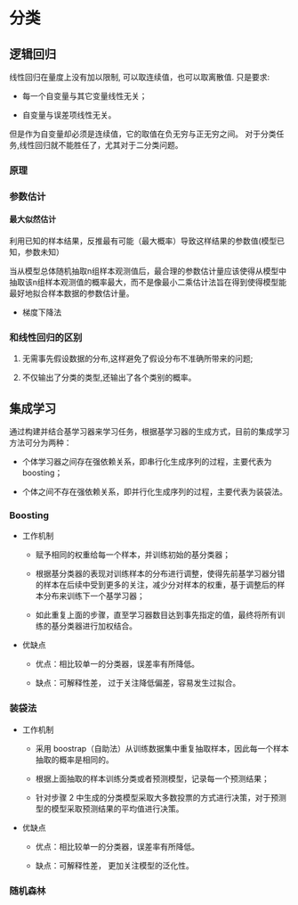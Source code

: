 # 分类 {#classification}

## 逻辑回归

线性回归在量度上没有加以限制, 可以取连续值，也可以取离散值. 只是要求: 

  - 每一个自变量与其它变量线性无关；

  - 自变量与误差项线性无关。

但是作为自变量却必须是连续值，它的取值在负无穷与正无穷之间。 对于分类任务,线性回归就不能胜任了，尤其对于二分类问题。

### 原理

### 参数估计

#### 最大似然估计

利用已知的样本结果，反推最有可能（最大概率）导致这样结果的参数值(模型已知，参数未知）

当从模型总体随机抽取n组样本观测值后，最合理的参数估计量应该使得从模型中抽取该n组样本观测值的概率最大，而不是像最小二乘估计法旨在得到使得模型能最好地拟合样本数据的参数估计量。

- 梯度下降法


### 和线性回归的区别

1) 无需事先假设数据的分布,这样避免了假设分布不准确所带来的问题;

2) 不仅输出了分类的类型,还输出了各个类别的概率。


## 集成学习

通过构建并结合基学习器来学习任务，根据基学习器的生成方式，目前的集成学习方法可分为两种：

- 个体学习器之间存在强依赖关系，即串行化生成序列的过程，主要代表为 boosting；
 
- 个体之间不存在强依赖关系，即并行化生成序列的过程，主要代表为装袋法。

### Boosting

- 工作机制

    - 赋予相同的权重给每一个样本，并训练初始的基分类器；
    
    - 根据基分类器的表现对训练样本的分布进行调整，使得先前基学习器分错的样本在后续中受到更多的关注，减少分对样本的权重，基于调整后的样本分布来训练下一个基学习器；
    
    - 如此重复上面的步骤，直至学习器数目达到事先指定的值，最终将所有训练的基分类器进行加权结合。

- 优缺点

    - 优点：相比较单一的分类器，误差率有所降低。
   
    - 缺点：可解释性差， 过于关注降低偏差，容易发生过拟合。


### 装袋法

- 工作机制

    - 采用 boostrap（自助法）从训练数据集中重复抽取样本，因此每一个样本抽取的概率是相同的。
    
    - 根据上面抽取的样本训练分类或者预测模型，记录每一个预测结果；
    
    - 针对步骤 2 中生成的分类模型采取大多数投票的方式进行决策，对于预测型的模型采取预测结果的平均值进行决策。

- 优缺点

    - 优点：相比较单一的分类器，误差率有所降低。
   
    - 缺点：可解释性差， 更加关注模型的泛化性。

### 随机森林













